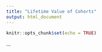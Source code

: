 ```yaml
---
title: "Lifetime Value of Cohorts"
output: html_document
---
```


```r
knitr::opts_chunk$set(echo = TRUE)
```

...

